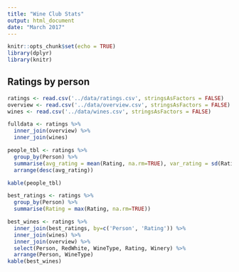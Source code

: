```yaml
---
title: "Wine Club Stats"
output: html_document
date: "March 2017"
---
```


```r
knitr::opts_chunk$set(echo = TRUE)
library(dplyr)
library(knitr)
```

## Ratings by person
```r
ratings <- read.csv('../data/ratings.csv', stringsAsFactors = FALSE)
overview <- read.csv('../data/overview.csv', stringsAsFactors = FALSE)
wines <- read.csv('../data/wines.csv', stringsAsFactors = FALSE)

fulldata <- ratings %>%
  inner_join(overview) %>%
  inner_join(wines)
```

```r
people_tbl <- ratings %>%
  group_by(Person) %>%
  summarise(avg_rating = mean(Rating, na.rm=TRUE), var_rating = sd(Rating, na.rm=TRUE)) %>%
  arrange(desc(avg_rating))

kable(people_tbl)
```

```r
best_ratings <- ratings %>%
  group_by(Person) %>%
  summarise(Rating = max(Rating, na.rm=TRUE))

best_wines <- ratings %>%
  inner_join(best_ratings, by=c('Person', 'Rating')) %>%
  inner_join(wines) %>%
  inner_join(overview) %>%
  select(Person, RedWhite, WineType, Rating, Winery) %>%
  arrange(Person, WineType)
kable(best_wines)
```

